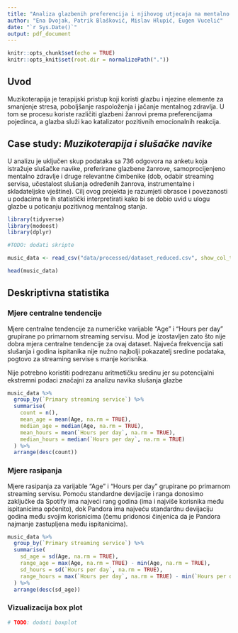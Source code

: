 ```yaml
---
title: "Analiza glazbenih preferencija i njihovog utjecaja na mentalno zdravlje"
author: "Ena Dvojak, Patrik Blašković, Mislav Hlupić, Eugen Vucelić"
date: "`r Sys.Date()`"
output: pdf_document
---
```


```r
knitr::opts_chunk$set(echo = TRUE)
knitr::opts_knit$set(root.dir = normalizePath("."))
```

## Uvod

Muzikoterapija je terapijski pristup koji koristi glazbu i njezine elemente za smanjenje stresa, poboljšanje raspoloženja i jačanje mentalnog zdravlja. U tom se procesu koriste različiti glazbeni žanrovi prema preferencijama pojedinca, a glazba služi kao katalizator pozitivnih emocionalnih reakcija.

## Case study: *Muzikoterapija i slušačke navike*

U analizu je uključen skup podataka sa 736 odgovora na anketu koja istražuje slušačke navike, preferirane glazbene žanrove, samoprocijenjeno mentalno zdravlje i druge relevantne čimbenike (dob, odabir streaming servisa, učestalost slušanja određenih žanrova, instrumentalne i skladateljske vještine). Cilj ovog projekta je razumjeti obrasce i povezanosti u podacima te ih statistički interpretirati kako bi se dobio uvid u ulogu glazbe u poticanju pozitivnog mentalnog stanja.

```r
library(tidyverse) 
library(modeest) 
library(dplyr)
```

```r
#TODO: dodati skripte
```

```r
music_data <- read_csv("data/processed/dataset_reduced.csv", show_col_types = FALSE)

head(music_data)
```

## Deskriptivna statistika

### Mjere centralne tendencije

Mjere centralne tendencije za numeričke varijable "Age" i "Hours per day" grupirane po primarnom streaming servisu. Mod je izostavljen zato što nije dobra mjera centralne tendencije za ovaj dataset. Najveća frekvencija sati slušanja i godina ispitanika nije nužno najbolji pokazatelj sredine podataka, pogtovo za streaming servise s manje korisnika.

Nije potrebno koristiti podrezanu aritmetičku sredinu jer su potencijalni ekstremni podaci značajni za analizu navika slušanja glazbe

```r
music_data %>%
  group_by(`Primary streaming service`) %>%
  summarise(
    count = n(),
    mean_age = mean(Age, na.rm = TRUE),
    median_age = median(Age, na.rm = TRUE),
    mean_hours = mean(`Hours per day`, na.rm = TRUE),
    median_hours = median(`Hours per day`, na.rm = TRUE)
  ) %>%
  arrange(desc(count))
```

### Mjere rasipanja

Mjere rasipanja za varijable "Age" i "Hours per day" grupirane po primarnom streaming servisu. Pomoću standardne devijacije i ranga donosimo zaključke da Spotify ima najveći rang godina (ima i najviše korisnika među ispitanicima općenito), dok Pandora ima najveću standardnu devijaciju godina među svojim korisnicima (čemu pridonosi činjenica da je Pandora najmanje zastupljena među ispitanicima).

```r
music_data %>%
  group_by(`Primary streaming service`) %>%
  summarise(
    sd_age = sd(Age, na.rm = TRUE),
    range_age = max(Age, na.rm = TRUE) - min(Age, na.rm = TRUE),
    sd_hours = sd(`Hours per day`, na.rm = TRUE),
    range_hours = max(`Hours per day`, na.rm = TRUE) - min(`Hours per day`, na.rm = TRUE)
  ) %>%
  arrange(desc(sd_age))
```

### Vizualizacija box plot
```r
# TODO: dodati boxplot
```
